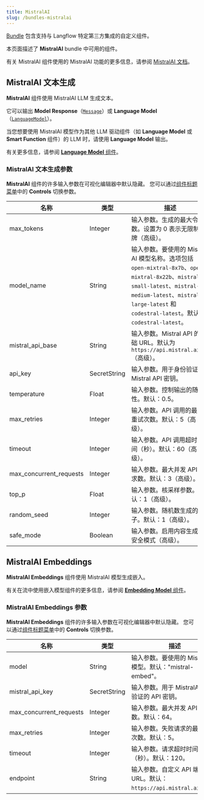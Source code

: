 ```yaml
---
title: MistralAI
slug: /bundles-mistralai
---
```



[Bundle](/components-bundle-components) 包含支持与 Langflow 特定第三方集成的自定义组件。

本页面描述了 **MistralAI** bundle 中可用的组件。

有关 MistralAI 组件使用的 MistralAI 功能的更多信息，请参阅 [MistralAI 文档](https://docs.mistral.ai)。

## MistralAI 文本生成

**MistralAI** 组件使用 MistralAI LLM 生成文本。

它可以输出 **Model Response**（[`Message`](/data-types#message)）或 **Language Model**（[`LanguageModel`](/data-types#languagemodel)）。

当您想要使用 MistralAI 模型作为其他 LLM 驱动组件（如 **Language Model** 或 **Smart Function** 组件）的 LLM 时，请使用 **Language Model** 输出。

有关更多信息，请参阅 [**Language Model** 组件](/components-models)。

### MistralAI 文本生成参数

**MistralAI** 组件的许多输入参数在可视化编辑器中默认隐藏。
您可以通过[组件标题菜单](/concepts-components#component-menus)中的 <Icon name="SlidersHorizontal" aria-hidden="true"/> **Controls** 切换参数。

| 名称 | 类型 | 描述 |
|------|------|-------------|
| max_tokens | Integer | 输入参数。生成的最大令牌数。设置为 0 表示无限制令牌（高级）。 |
| model_name | String | 输入参数。要使用的 Mistral AI 模型名称。选项包括 `open-mixtral-8x7b`、`open-mixtral-8x22b`、`mistral-small-latest`、`mistral-medium-latest`、`mistral-large-latest` 和 `codestral-latest`。默认：`codestral-latest`。 |
| mistral_api_base | String | 输入参数。Mistral API 的基础 URL。默认为 `https://api.mistral.ai/v1`（高级）。 |
| api_key | SecretString | 输入参数。用于身份验证的 Mistral API 密钥。 |
| temperature | Float | 输入参数。控制输出的随机性。默认：0.5。 |
| max_retries | Integer | 输入参数。API 调用的最大重试次数。默认：5（高级）。 |
| timeout | Integer | 输入参数。API 调用超时时间（秒）。默认：60（高级）。 |
| max_concurrent_requests | Integer | 输入参数。最大并发 API 请求数。默认：3（高级）。 |
| top_p | Float | 输入参数。核采样参数。默认：1（高级）。 |
| random_seed | Integer | 输入参数。随机数生成的种子。默认：1（高级）。 |
| safe_mode | Boolean | 输入参数。启用内容生成的安全模式（高级）。 |

## MistralAI Embeddings

**MistralAI Embeddings** 组件使用 MistralAI 模型生成嵌入。

有关在流中使用嵌入模型组件的更多信息，请参阅 [**Embedding Model** 组件](/components-embedding-models)。

### MistralAI Embeddings 参数

**MistralAI Embeddings** 组件的许多输入参数在可视化编辑器中默认隐藏。
您可以通过[组件标题菜单](/concepts-components#component-menus)中的 <Icon name="SlidersHorizontal" aria-hidden="true"/> **Controls** 切换参数。

| 名称 | 类型 | 描述 |
|------|------|-------------|
| model | String | 输入参数。要使用的 MistralAI 模型。默认："mistral-embed"。 |
| mistral_api_key | SecretString | 输入参数。用于 MistralAI 身份验证的 API 密钥。 |
| max_concurrent_requests | Integer | 输入参数。最大并发 API 请求数。默认：64。 |
| max_retries | Integer | 输入参数。失败请求的最大重试次数。默认：5。 |
| timeout | Integer | 输入参数。请求超时时间（秒）。默认：120。 |
| endpoint | String | 输入参数。自定义 API 端点 URL。默认：`https://api.mistral.ai/v1/`。 |